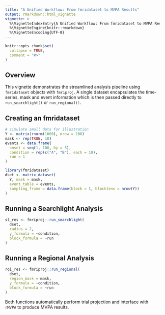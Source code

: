 ```yaml
---
title: "A Unified Workflow: From fmridataset to MVPA Results"
output: rmarkdown::html_vignette
vignette: >
  %\VignetteIndexEntry{A Unified Workflow: From fmridataset to MVPA Results}
  %\VignetteEngine{knitr::rmarkdown}
  %\VignetteEncoding{UTF-8}
---
```


```r
knitr::opts_chunk$set(
  collapse = TRUE,
  comment = "#>"
)
```

## Overview

This vignette demonstrates the streamlined analysis pipeline using
`fmridataset` objects with `fmriproj`. A single dataset encapsulates the
time-series, mask and event information which is then passed directly to
`run_searchlight()` or `run_regional()`.

## Creating an fmridataset

```r
# simulate small data for illustration
Y <- matrix(rnorm(1000), nrow = 100)
mask <- rep(TRUE, 10)
events <- data.frame(
  onset = seq(1, 100, by = 5),
  condition = rep(c("A", "B"), each = 10),
  run = 1
)

library(fmridataset)
dset <- matrix_dataset(
  Y, mask = mask,
  event_table = events,
  sampling_frame = data.frame(block = 1, blocklens = nrow(Y))
)
```

## Running a Searchlight Analysis

```r
sl_res <- fmriproj::run_searchlight(
  dset,
  radius = 2,
  y_formula = ~condition,
  block_formula = ~run
)
```

## Running a Regional Analysis

```r
roi_res <- fmriproj::run_regional(
  dset,
  region_mask = mask,
  y_formula = ~condition,
  block_formula = ~run
)
```

Both functions automatically perform trial projection and interface
with `rMVPA` to produce MVPA results.
